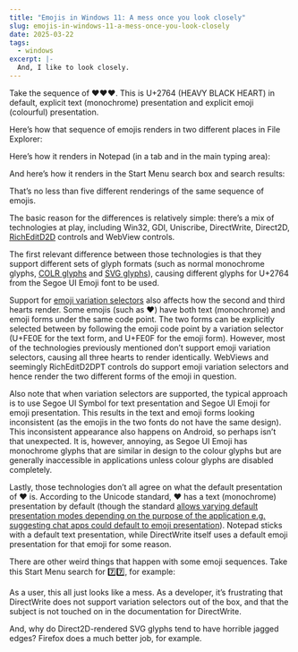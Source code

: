 ```yaml
---
title: "Emojis in Windows 11: A mess once you look closely"
slug: emojis-in-windows-11-a-mess-once-you-look-closely
date: 2025-03-22
tags:
  - windows
excerpt: |-
  And, I like to look closely.
---
```




Take the sequence of ❤❤︎❤️. This is U+2764 (HEAVY BLACK HEART) in default,
explicit text (monochrome) presentation and explicit emoji (colourful)
presentation.

Here’s how that sequence of emojis renders in two different places in File
Explorer:

<CaptionedImage
  src={hearts_file_explorer_png}
  alt="A screenshot of File Explorer showing three monochrome hearts in the main items area and three colour hearts in the details pane"
  caption="The inconsistency starts"
/>

Here’s how it renders in Notepad (in a tab and in the main typing area):

<CaptionedImage
  src={hearts_notepad_png}
  alt="A screenshot of Notepad showing three colour hearts in a tab and two black hearts followed by a colour heart in the main typing area"
  caption="Look closely, and you’ll also see that the red heart in the tab is not the same as the one in the typing area"
/>

And here’s how it renders in the Start Menu search box and search results:

<CaptionedImage
  src={hearts_start_menu_png}
  alt="A screenshot of the Start Menu after performing a search, showing three colour hearts in the search box and a colour heart following by a white heart and another colour heart in the search results area"
  caption="Some features in Window 11 use React Native and WebViews, causing more inconsistency"
/>

That’s no less than five different renderings of the same sequence of emojis.

The basic reason for the differences is relatively simple: there’s a mix of
technologies at play, including Win32, GDI, Uniscribe, DirectWrite, Direct2D,
[RichEditD2D](https://devblogs.microsoft.com/math-in-office/richeditd2d-window-controls/)
controls and WebView controls.

The first relevant difference between those technologies is that they support
different sets of glyph formats (such as normal monochrome glyphs,
[COLR glyphs](https://learn.microsoft.com/en-gb/typography/opentype/spec/colr)
and
[SVG glyphs](https://learn.microsoft.com/en-gb/typography/opentype/spec/svg)),
causing different glyphs for U+2764 from the Segoe UI Emoji font to be used.

Support for
[emoji variation selectors](https://en.wikipedia.org/wiki/Emoji#Emoji_versus_text_presentation)
also affects how the second and third hearts render. Some emojis (such as ❤)
have both text (monochrome) and emoji forms under the same code point. The two
forms can be explicitly selected between by following the emoji code point by a
variation selector (U+FE0E for the text form, and U+FE0F for the emoji form).
However, most of the technologies previously mentioned don’t support emoji
variation selectors, causing all three hearts to render identically. WebViews
and seemingly RichEditD2DPT controls do support emoji variation selectors and
hence render the two different forms of the emoji in question.

Also note that when variation selectors are supported, the typical approach is
to use Segoe UI Symbol for text presentation and Segoe UI Emoji for emoji
presentation. This results in the text and emoji forms looking inconsistent (as
the emojis in the two fonts do not have the same design). This inconsistent
appearance also happens on Android, so perhaps isn’t that unexpected. It is,
however, annoying, as Segoe UI Emoji has monochrome glyphs that are similar in
design to the colour glyphs but are generally inaccessible in applications
unless colour glyphs are disabled completely.

Lastly, those technologies don’t all agree on what the default presentation of
❤ is. According to the Unicode standard, ❤ has a text (monochrome)
presentation by default (though the standard
[allows varying default presentation modes depending on the purpose of the application e.g. suggesting chat apps could default to emoji presentation](https://unicode-org.github.io/unicode-reports/tr51/tr51.html#Presentation_Style)).
Notepad sticks with a default text presentation, while DirectWrite itself uses a
default emoji presentation for that emoji for some reason.

There are other weird things that happen with some emoji sequences. Take this
Start Menu search for 7️⃣7️⃣, for example:

<CaptionedImage
  src={keycap_png}
  alt="A screenshot of the Start Menu showing incorrectly rendered keycap emojis, such as with overlapping boxes and numbers"
  caption="No idea what’s going on here"
/>

As a user, this all just looks like a mess. As a developer, it’s frustrating
that DirectWrite does not support variation selectors out of the box, and that
the subject is not touched on in the documentation for DirectWrite.

And, why do Direct2D-rendered SVG glyphs tend to have horrible jagged edges?
Firefox does a much better job, for example.

